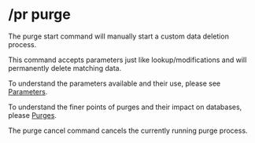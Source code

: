 
# /pr purge

<Command command="purge start" />

The purge start command will manually start a custom data deletion process.

This command accepts parameters just like lookup/modifications and will permanently delete matching data.

To understand the parameters available and their use, please see [Parameters](/parameters).

To understand the finer points of purges and their impact on databases, please [Purges](/features/purges).

<Command command="purge cancel" />

The purge cancel command cancels the currently running purge process.
